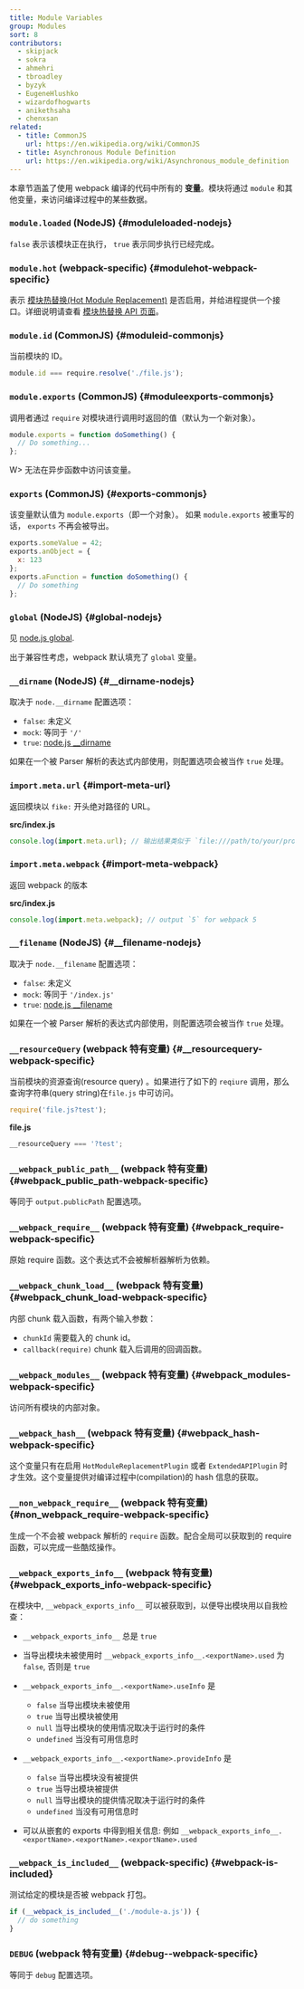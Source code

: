 ```yaml
---
title: Module Variables
group: Modules
sort: 8
contributors:
  - skipjack
  - sokra
  - ahmehri
  - tbroadley
  - byzyk
  - EugeneHlushko
  - wizardofhogwarts
  - anikethsaha
  - chenxsan
related:
  - title: CommonJS
    url: https://en.wikipedia.org/wiki/CommonJS
  - title: Asynchronous Module Definition
    url: https://en.wikipedia.org/wiki/Asynchronous_module_definition
---
```


本章节涵盖了使用 webpack 编译的代码中所有的 __变量__。模块将通过 `module` 和其他变量，来访问编译过程中的某些数据。


### `module.loaded` (NodeJS) {#moduleloaded-nodejs}

`false` 表示该模块正在执行， `true` 表示同步执行已经完成。


### `module.hot` (webpack-specific) {#modulehot-webpack-specific}

表示 [模块热替换(Hot Module Replacement)](/concepts/hot-module-replacement) 是否启用，并给进程提供一个接口。详细说明请查看 [模块热替换 API 页面](/api/hot-module-replacement)。


### `module.id` (CommonJS) {#moduleid-commonjs}

当前模块的 ID。

``` javascript
module.id === require.resolve('./file.js');
```


### `module.exports` (CommonJS) {#moduleexports-commonjs}

调用者通过 `require` 对模块进行调用时返回的值（默认为一个新对象）。

``` javascript
module.exports = function doSomething() {
  // Do something...
};
```

W> 无法在异步函数中访问该变量。


### `exports` (CommonJS) {#exports-commonjs}

该变量默认值为 `module.exports`（即一个对象）。 如果 `module.exports` 被重写的话， `exports` 不再会被导出。

``` javascript
exports.someValue = 42;
exports.anObject = {
  x: 123
};
exports.aFunction = function doSomething() {
  // Do something
};
```


### `global` (NodeJS) {#global-nodejs}

见 [node.js global](https://nodejs.org/api/globals.html#globals_global).

出于兼容性考虑，webpack 默认填充了 `global` 变量。


### `__dirname` (NodeJS) {#__dirname-nodejs}

取决于 `node.__dirname` 配置选项：

- `false`: 未定义
- `mock`: 等同于 `'/'`
- `true`: [node.js __dirname](https://nodejs.org/api/globals.html#globals_dirname)

如果在一个被 Parser 解析的表达式内部使用，则配置选项会被当作 `true` 处理。

### `import.meta.url` {#import-meta-url}

返回模块以 `fike:` 开头绝对路径的 URL。

__src/index.js__

```javascript
console.log(import.meta.url); // 输出结果类似于 `file:///path/to/your/project/src/index.js`
```

### `import.meta.webpack` {#import-meta-webpack}

返回 webpack 的版本

__src/index.js__

```javascript
console.log(import.meta.webpack); // output `5` for webpack 5
```

### `__filename` (NodeJS) {#__filename-nodejs}

取决于 `node.__filename` 配置选项：

- `false`: 未定义
- `mock`: 等同于 `'/index.js'`
- `true`: [node.js __filename](https://nodejs.org/api/globals.html#globals_filename)

如果在一个被 Parser 解析的表达式内部使用，则配置选项会被当作 `true` 处理。


### `__resourceQuery` (webpack 特有变量) {#__resourcequery-webpack-specific}

当前模块的资源查询(resource query) 。如果进行了如下的 `reqiure` 调用，那么查询字符串(query string)在`file.js` 中可访问。

``` javascript
require('file.js?test');
```

__file.js__

``` javascript
__resourceQuery === '?test';
```


### `__webpack_public_path__` (webpack 特有变量) {#__webpack_public_path__-webpack-specific}

等同于 `output.publicPath` 配置选项。


### `__webpack_require__` (webpack 特有变量) {#__webpack_require__-webpack-specific}

原始 require 函数。这个表达式不会被解析器解析为依赖。


### `__webpack_chunk_load__` (webpack 特有变量) {#__webpack_chunk_load__-webpack-specific}

内部 chunk 载入函数，有两个输入参数：

- `chunkId` 需要载入的 chunk id。
- `callback(require)` chunk 载入后调用的回调函数。


### `__webpack_modules__` (webpack 特有变量) {#__webpack_modules__-webpack-specific}

访问所有模块的内部对象。


### `__webpack_hash__` (webpack 特有变量) {#__webpack_hash__-webpack-specific}

这个变量只有在启用 `HotModuleReplacementPlugin` 或者 `ExtendedAPIPlugin` 时才生效。这个变量提供对编译过程中(compilation)的 hash 信息的获取。


### `__non_webpack_require__` (webpack 特有变量) {#__non_webpack_require__-webpack-specific}

生成一个不会被 webpack 解析的 `require` 函数。配合全局可以获取到的 require 函数，可以完成一些酷炫操作。


### `__webpack_exports_info__` (webpack 特有变量) {#__webpack_exports_info__-webpack-specific}

在模块中, `__webpack_exports_info__` 可以被获取到，以便导出模块用以自我检查：

- `__webpack_exports_info__` 总是 `true`

- 当导出模块未被使用时 `__webpack_exports_info__.<exportName>.used` 为 `false`, 否则是 `true`

- `__webpack_exports_info__.<exportName>.useInfo` 是

    - `false` 当导出模块未被使用
    - `true` 当导出模块被使用
    - `null` 当导出模块的使用情况取决于运行时的条件
    - `undefined` 当没有可用信息时

- `__webpack_exports_info__.<exportName>.provideInfo` 是

    - `false` 当导出模块没有被提供
    - `true` 当导出模块被提供
    - `null` 当导出模块的提供情况取决于运行时的条件
    - `undefined` 当没有可用信息时

- 可以从嵌套的 exports 中得到相关信息: 例如 `__webpack_exports_info__.<exportName>.<exportName>.<exportName>.used`

### `__webpack_is_included__` (webpack-specific) {#webpack-is-included}

<Badge text='5.16.0+' />

测试给定的模块是否被 webpack 打包。

```js
if (__webpack_is_included__('./module-a.js')) {
  // do something
}
```

### `DEBUG`  (webpack 特有变量) {#debug--webpack-specific}

等同于 `debug` 配置选项。
